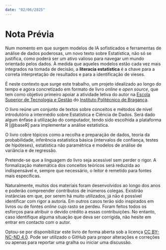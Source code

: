 ```yaml
---
date: "02/06/2025"
---
```


# Nota Prévia {.unnumbered}

Num momento em que surgem modelos de IA sofisticados e ferramentas de análise de dados poderosas, um novo texto sobre Estatística, não só se justifica, como poderá ser um ativo valioso para navegar um mundo orientado pelos dados. À medida que aqueles modelos estão cada vez mais integrados na tomada de decisão, a **literacia estatística** é a chave para a correta interpretação de resultados e para a identificação de vieses.

É neste contexto que surge este trabalho, um projeto idealizado ao longo do tempo e agora concretizado em formato de livro *online* e *open source*, que tem como objetivo primeiro apoiar a atividade letiva do autor na [Escola Superior de Tecnologia e Gestão](https://estig.ipb.pt/){target="_blank"} do [Instituto Politécnico de Bragança](https://ipb.pt){target="_blank"}.

O livro reúne um conjunto de textos sobre conceitos e métodos de nível introdutório a intermédio sobre Estatística e Ciência de Dados. Será dado algum ênfase à utilização do computador, tendo sido escolhida a plataforma R [@baseR] para implementar a análise estatística.

O livro cobre tópicos como a recolha e preparação de dados, teoria da probabilidade, inferência estatística básica (intervalos de confiança, testes de hipóteses), estatística não paramétrica e modelos de análise de variância e de regressão.

Pretende-se que a linguagem do livro seja acessível sem perder o rigor. A formalização matemática dos conceitos teóricos será reduzida ao indispensável e, sempre que necessário, o leitor é remetido para fontes mais específicas.

Naturalmente, muitos dos materiais foram desenvolvidos ao longo dos anos e poderão compreender contributos de inúmeros colegas. Existirão instâncias em que, por serem há muito utilizados, já não é possível identificar com rigor a autoria. Em outros casos terão sido inspirados em livros ou de fontes *online* cujo rasto se perdeu. Foram feitos todos os esforços para atribuir o devido crédito a essas contribuições. No entanto, caso identifique alguma situação que deva ser corrigida, não hesite em entrar em contacto com o autor.

Optou-se por disponibilizar este livro de forma aberta sob a licença [CC BY-NC-ND 4.0](https://creativecommons.org/licenses/by-nc-nd/4.0/){target="_blank"}. Pode ser utilizado o GitHub para propor alterações e correções ou apenas para reportar uma gralha ou iniciar uma  discussão.

